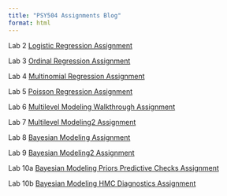 ```yaml
---
title: "PSY504 Assignments Blog"
format: html
---
```


Lab 2 [Logistic Regression Assignment](assignments/logistic_regression.html)

Lab 3 [Ordinal Regression Assignment](assignments/ordinal_regression.html)

Lab 4 [Multinomial Regression Assignment](assignments/multinomial_regression.html)

Lab 5 [Poisson Regression Assignment](assignments/poisson_regression.html)

Lab 6 [Multilevel Modeling Walkthrough Assignment](assignments/multilevel-modeling-walkthrough/multilevel_modeling_walkthrough.html)

Lab 7 [Multilevel Modeling2 Assignment](assignments/multilevel_modeling2.html)

Lab 8 [Bayesian Modeling Assignment](assignments/bayesian_modeling.html)

Lab 9 [Bayesian Modeling2 Assignment](assignments/bayesian_modeling_part2.html)

Lab 10a [Bayesian Modeling Priors Predictive Checks Assignment](assignments/bayes_priors_predictive_checks.html)

Lab 10b [Bayesian Modeling HMC Diagnostics Assignment](assignments/bayes_HMC_diagnostics.html)

